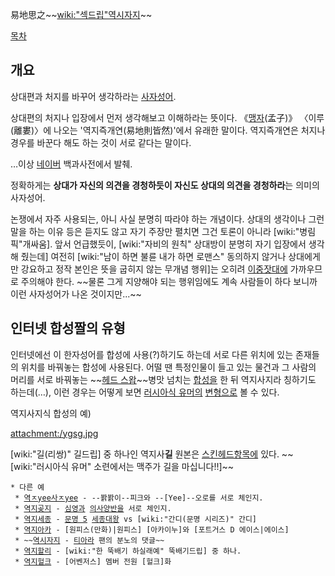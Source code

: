 易地思之~~[[wiki:"섹드립"역시자지]]~~

[[목차]]
== 개요 ==
상대편과 처지를 바꾸어 생각하라는 [[사자성어]].

상대편의 처지나 입장에서 먼저 생각해보고 이해하라는 뜻이다. 《[[맹자]](孟子)》 〈이루(離婁)〉에 나오는 '역지즉개연(易地則皆然)'에서 유래한 말이다. 역지즉개연은 처지나 경우를 바꾼다 해도 하는 것이 서로 같다는 말이다.

…이상 [[네이버]] 백과사전에서 발췌.

정확하게는 '''상대가 자신의 의견을 경청하듯이 자신도 상대의 의견을 경청하라'''는 의미의 사자성어.

논쟁에서 자주 사용되는, 아니 사실 분명히 따라야 하는 개념이다. 상대의 생각이나 그런 말을 하는 이유 등은 듣지도 않고 자기 주장만 펼치면 그건 토론이 아니라 [wiki:"병림픽"개싸움]. 앞서 언급했듯이, [wiki:"자비의 원칙" 상대방이 분명히 자기 입장에서 생각해 줬는데] 여전히 [wiki:"남이 하면 불륜 내가 하면 로맨스" 동의하지 않거나 상대에게만 강요하고 정작 본인은 뜻을 굽히지 않는 무개념 행위]는 오히려 [[이중잣대]]에 가까우므로 주의해야 한다. ~~물론 그게 지양해야 되는 행위임에도 계속 사람들이 하다 보니까 이런 사자성어가 나온 것이지만...~~

== 인터넷 합성짤의 유형 ==
인터넷에선 이 한자성어를 합성에 사용(?)하기도 하는데 서로 다른 위치에 있는 존재들의 위치를 바꿔놓는 합성에 사용된다. 어떨 땐 특정인물이 들고 있는 물건과 그 사람의 머리를 서로 바꿔놓는 ~~[[팔레트 스왑|헤드 스왑]]~~병맛 넘치는 [[합성]]을 한 뒤 역지사지라 칭하기도 하는데(…), 이런 경우는 어떻게 보면 [[러시아식 유머]]의 [[변형]]으로 볼 수 있다.

역지사지식 합성의 예)

attachment:/ygsg.jpg

[wiki:"길(리쌍)" 길드립] 중 하나인 역지사'''길'''
원본은 [[스킨헤드]]항목에 있다.
~~[wiki:"러시아식 유머" 소련에서는 맥주가 길을 마십니다!!]~~

 * 다른 예
  * [http://www.youtube.com/watch?v=H_BZdSXZ6NA 역ㅈyee사ㅈyee] - --봙봙이--피크와 --[Yee]--오로를 서로 체인지.
  * [http://www.youtube.com/watch?v=B97JVuO8eYc 역지곶지] - [[심영(야인시대)|심영]]과 [[의사양반]]을 서로 체인지.
  * [http://gall.dcinside.com/list.php?id=composition_dc&no=152548 역지세종] - [[문명 5]] [[세종대왕]] vs [wiki:"간디(문명 시리즈)" 간디]
  * [http://i1.ruliweb.daumcdn.net/uf/image/U01/ruliweb/52D1F505427108001F 역지아카] - [원피스(만화)|원피스] [아카이누]와 [포트거스 D 에이스|에이스]
  * ~~[http://www.thisisgame.com/wot/tboard/?board=33&page=21&n=126567 역시자지] - [[티아라(아이돌)|티아라]] 팬의 분노의 댓글~~
  * [http://gall.dcinside.com/list.php?id=composition_dc&no=88154 역지할리] - [wiki:"한 뚝배기 하실래예" 뚝배기드립] 중 하나.
  * [http://flager8.egloos.com/2954355 역지헐크] - [어벤저스] 멤버 전원 [헐크]화 
